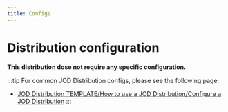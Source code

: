 ```yaml
---
title: Configs
---
```

# Distribution configuration

**This distribution dose not require any specific configuration.**

:::tip
For common JOD Distribution configs, please see the following page:

* [JOD Distribution TEMPLATE/How to use a JOD Distribution/Configure a JOD Distribution](/references/tools/jod_dist_template/how_to_use_a_jod_distribution/configure_a_jod_distribution)
:::